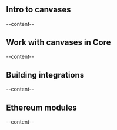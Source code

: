 


<section id="intro-to-canvases">

## Intro to canvases
--content--

</section>

<section id="work-with-canvases-in-core">

## Work with canvases in Core
--content--

</section>

<section id="building-integrations">

## Building integrations
--content--

</section>

<section id="ethereum-modules">

## Ethereum modules
--content--

</section>
